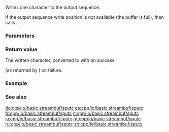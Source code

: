 {{cpp/io/basic_streambuf/title | sputc}}
{{cpp/io/basic_streambuf/navbar}}
{{ddcl | 1=
int_type sputc( char_type ch );
}}

Writes one character to the output sequence.

If the output sequence write position is not available (the buffer is full), then calls {{c|overflow(ch)}}.

===Parameters===
{{par begin}}
{{par | ch | character to write}}
{{par end}}

===Return value===
The written character, converted to {{tt|int_type}} with {{c|Traits::to_int_type(ch)}} on success.

{{c|Traits::eof()}} (as returned by {{lc|overflow()}}) on failure.

===Example===
{{example|
 | code=
#include &lt;iostream&gt;
#include &lt;sstream&gt;

int main()
{
    std::ostringstream s;
    s.rdbuf()-&gt;sputc('a');
    std::cout &lt;&lt; s.str() &lt;&lt; '\n';
}
 | output=
a
}}

===See also===
{{dsc begin}}
{{dsc inc | cpp/io/basic_streambuf/dsc sputn}}
{{dsc end}}

[[de:cpp/io/basic streambuf/sputc]]
[[es:cpp/io/basic streambuf/sputc]]
[[fr:cpp/io/basic streambuf/sputc]]
[[it:cpp/io/basic streambuf/sputc]]
[[ja:cpp/io/basic streambuf/sputc]]
[[pt:cpp/io/basic streambuf/sputc]]
[[ru:cpp/io/basic streambuf/sputc]]
[[zh:cpp/io/basic streambuf/sputc]]